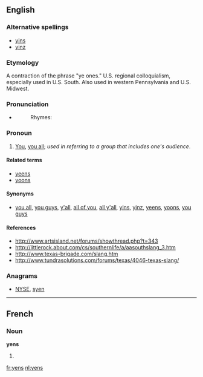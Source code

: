 ==English==

===Alternative spellings===
* [[yins]]
* [[yinz]]

===Etymology===

A contraction of the phrase "ye ones." U.S. regional colloquialism, especially used in U.S. South. Also used in western Pennsylvania and U.S. Midwest.

===Pronunciation===
* {{enPR|yĭnz}}
*: Rhymes: {{rhymes|ɪnz}}

===Pronoun===
{{en-pron|desc=second person plural}}

# {{colloquial|usually|Southern U.S.|also|_|Midwestern U.S.}} [[you|You]], [[you all]]; ''used in referring to a group that includes one's audience''.

====Related terms====
* [[yeens]]
* [[yoons]]

====Synonyms====
* {{sense|you all}} [[you all]], [[you guys]], [[y'all]], [[all of you]], [[all y'all]], [[yins]], [[yinz]], [[yeens]], [[yoons]], [[you guys]]

====References====

*http://www.artsisland.net/forums/showthread.php?t=343
*http://littlerock.about.com/cs/southernlife/a/aasouthslang_3.htm
*http://www.texas-brigade.com/slang.htm
*http://www.tundrasolutions.com/forums/texas/4046-texas-slang/

===Anagrams===
* [[NYSE#English|NYSE]], [[syen#English|syen]]

----

==French==

===Noun===
'''yens''' {{m|p}}

# {{plural of|[[yen#French|yen]]|lang=fr}}

[[fr:yens]]
[[nl:yens]]
